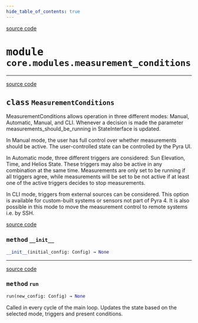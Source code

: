 ```yaml
---
hide_table_of_contents: true
---
```


<!-- markdownlint-disable -->

<a href="https://github.com/tum-esm/pyra/tree/main/packages/core/modules/measurement_conditions.py#L0" className="SourceCodeLinkBadge">source code</a>

# <kbd>module</kbd> `core.modules.measurement_conditions`






---

<a href="https://github.com/tum-esm/pyra/tree/main/packages/core/modules/measurement_conditions.py#L7" className="SourceCodeLinkBadge">source code</a>

## <kbd>class</kbd> `MeasurementConditions`
MeasurementConditions allows operation in three different modes: Manual, Automatic, Manual, and CLI. Whenever a decision is made the parameter measurements_should_be_running in StateInterface is updated. 

In Manual mode, the user has full control over whether measurements should be active. The user-controlled state can be controlled by the Pyra UI. 

In Automatic mode, three different triggers are considered: Sun Elevation, Time, and Helios State. These triggers may also be active in any combination at the same time. Measurements are only set to be running if all triggers agree, while measurements will be set to be not active if at least one of the active triggers decides to stop measurements. 

In CLI mode, triggers from external sources can be considered. This option is available for custom-built systems or sensors not part of Pyra 4. It is also possible in this mode to move the measurement control to remote systems i.e. by SSH. 

<a href="https://github.com/tum-esm/pyra/tree/main/packages/core/modules/measurement_conditions.py#L27" className="SourceCodeLinkBadge">source code</a>

### <kbd>method</kbd> `__init__`

```python
__init__(initial_config: Config) → None
```








---

<a href="https://github.com/tum-esm/pyra/tree/main/packages/core/modules/measurement_conditions.py#L30" className="SourceCodeLinkBadge">source code</a>

### <kbd>method</kbd> `run`

```python
run(new_config: Config) → None
```

Called in every cycle of the main loop. Updates the state based on the selected mode, triggers and present conditions. 



